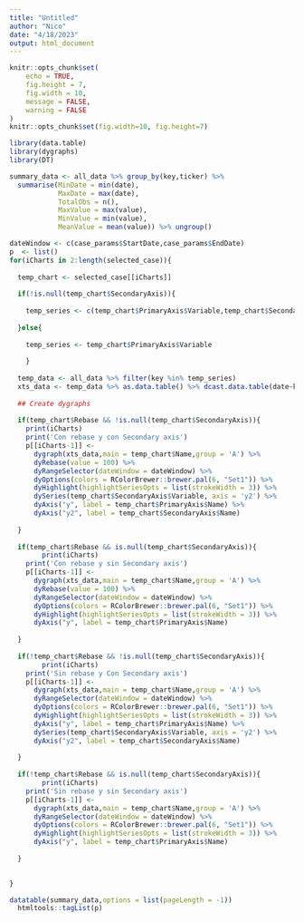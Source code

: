 ```yaml
---
title: "Untitled"
author: "Nico"
date: "4/18/2023"
output: html_document
---
```


```r
knitr::opts_chunk$set(
	echo = TRUE,
	fig.height = 7,
	fig.width = 10,
	message = FALSE,
	warning = FALSE
)
knitr::opts_chunk$set(fig.width=10, fig.height=7)
```

```r
library(data.table)
library(dygraphs)
library(DT)

summary_data <- all_data %>% group_by(key,ticker) %>% 
  summarise(MinDate = min(date),
            MaxDate = max(date),
            TotalObs = n(),
            MaxValue = max(value),
            MinValue = min(value),
            MeanValue = mean(value)) %>% ungroup()

dateWindow <- c(case_params$StartDate,case_params$EndDate)
p  <- list()
for(iCharts in 2:length(selected_case)){
  
  temp_chart <- selected_case[[iCharts]] 
  
  if(!is.null(temp_chart$SecondaryAxis)){
    
    temp_series <- c(temp_chart$PrimaryAxis$Variable,temp_chart$SecondaryAxis$Variable)
    
  }else{
      
    temp_series <- temp_chart$PrimaryAxis$Variable
    
    }
  
  temp_data <- all_data %>% filter(key %in% temp_series)
  xts_data <- temp_data %>% as.data.table() %>% dcast.data.table(date~key,value.var = 'value') %>% as.xts.data.table()
  
  ## Create dygraphs
  
  if(temp_chart$Rebase && !is.null(temp_chart$SecondaryAxis)){
    print(iCharts)
    print('Con rebase y con Secondary axis')
    p[[iCharts-1]] <- 
      dygraph(xts_data,main = temp_chart$Name,group = 'A') %>% 
      dyRebase(value = 100) %>%
      dyRangeSelector(dateWindow = dateWindow) %>%  
      dyOptions(colors = RColorBrewer::brewer.pal(6, "Set1")) %>%
      dyHighlight(highlightSeriesOpts = list(strokeWidth = 3)) %>% 
      dySeries(temp_chart$SecondaryAxis$Variable, axis = 'y2') %>% 
      dyAxis("y", label = temp_chart$PrimaryAxis$Name) %>% 
      dyAxis("y2", label = temp_chart$SecondaryAxis$Name)
    
  } 
  
  if(temp_chart$Rebase && is.null(temp_chart$SecondaryAxis)){
        print(iCharts)
    print('Con rebase y sin Secondary axis')
    p[[iCharts-1]] <- 
      dygraph(xts_data,main = temp_chart$Name,group = 'A') %>% 
      dyRebase(value = 100) %>%
      dyRangeSelector(dateWindow = dateWindow) %>%  
      dyOptions(colors = RColorBrewer::brewer.pal(6, "Set1")) %>%
      dyHighlight(highlightSeriesOpts = list(strokeWidth = 3)) %>% 
      dyAxis("y", label = temp_chart$PrimaryAxis$Name) 
    
  }
  
  if(!temp_chart$Rebase && !is.null(temp_chart$SecondaryAxis)){
        print(iCharts)
    print('Sin rebase y Con Secondary axis')
    p[[iCharts-1]] <-
      dygraph(xts_data,main = temp_chart$Name,group = 'A') %>% 
      dyRangeSelector(dateWindow = dateWindow) %>%  
      dyOptions(colors = RColorBrewer::brewer.pal(6, "Set1")) %>%
      dyHighlight(highlightSeriesOpts = list(strokeWidth = 3)) %>% 
      dyAxis("y", label = temp_chart$PrimaryAxis$Name) %>% 
      dySeries(temp_chart$SecondaryAxis$Variable, axis = 'y2') %>% 
      dyAxis("y2", label = temp_chart$SecondaryAxis$Name)
    
  }
  
  if(!temp_chart$Rebase && is.null(temp_chart$SecondaryAxis)){
        print(iCharts)
    print('Sin rebase y sin Secondary axis')
    p[[iCharts-1]] <-
      dygraph(xts_data,main = temp_chart$Name,group = 'A') %>% 
      dyRangeSelector(dateWindow = dateWindow) %>%  
      dyOptions(colors = RColorBrewer::brewer.pal(6, "Set1")) %>%
      dyHighlight(highlightSeriesOpts = list(strokeWidth = 3)) %>% 
      dyAxis("y", label = temp_chart$PrimaryAxis$Name) 
    
  }

  
}

datatable(summary_data,options = list(pageLength = -1))
  htmltools::tagList(p)

```

